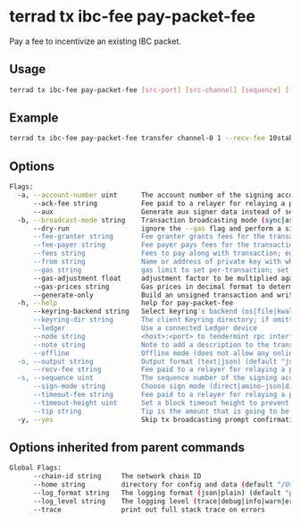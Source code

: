 # terrad tx ibc-fee pay-packet-fee

Pay a fee to incentivize an existing IBC packet.

## Usage

```sh Terrad
terrad tx ibc-fee pay-packet-fee [src-port] [src-channel] [sequence] [flags]
```

## Example

```sh Terrad
terrad tx ibc-fee pay-packet-fee transfer channel-0 1 --recv-fee 10stake --ack-fee 10stake --timeout-fee 10stake
```

## Options

```sh Terrad
Flags:
  -a, --account-number uint      The account number of the signing account (offline mode only)
      --ack-fee string           Fee paid to a relayer for relaying a packet acknowledgement.
      --aux                      Generate aux signer data instead of sending a tx
  -b, --broadcast-mode string    Transaction broadcasting mode (sync|async|block) (default "sync")
      --dry-run                  ignore the --gas flag and perform a simulation of a transaction, but don't broadcast it (when enabled, the local Keybase is not accessible)
      --fee-granter string       Fee granter grants fees for the transaction
      --fee-payer string         Fee payer pays fees for the transaction instead of deducting from the signer
      --fees string              Fees to pay along with transaction; eg: 10uatom
      --from string              Name or address of private key with which to sign
      --gas string               gas limit to set per-transaction; set to "auto" to calculate sufficient gas automatically. Note: "auto" option doesn't always report accurate results. Set a valid coin value to adjust the result. Can be used instead of "fees". (default 200000)
      --gas-adjustment float     adjustment factor to be multiplied against the estimate returned by the tx simulation; if the gas limit is set manually this flag is ignored  (default 1)
      --gas-prices string        Gas prices in decimal format to determine the transaction fee (e.g. 0.1uatom)
      --generate-only            Build an unsigned transaction and write it to STDOUT (when enabled, the local Keybase only accessed when providing a key name)
  -h, --help                     help for pay-packet-fee
      --keyring-backend string   Select keyring's backend (os|file|kwallet|pass|test|memory) (default "os")
      --keyring-dir string       The client Keyring directory; if omitted, the default 'home' directory will be used
      --ledger                   Use a connected Ledger device
      --node string              <host>:<port> to tendermint rpc interface for this chain (default "tcp://localhost:26657")
      --note string              Note to add a description to the transaction (previously --memo)
      --offline                  Offline mode (does not allow any online functionality)
  -o, --output string            Output format (text|json) (default "json")
      --recv-fee string          Fee paid to a relayer for relaying a packet receive.
  -s, --sequence uint            The sequence number of the signing account (offline mode only)
      --sign-mode string         Choose sign mode (direct|amino-json|direct-aux), this is an advanced feature
      --timeout-fee string       Fee paid to a relayer for relaying a packet timeout.
      --timeout-height uint      Set a block timeout height to prevent the tx from being committed past a certain height
      --tip string               Tip is the amount that is going to be transferred to the fee payer on the target chain. This flag is only valid when used with --aux, and is ignored if the target chain didn't enable the TipDecorator
  -y, --yes                      Skip tx broadcasting prompt confirmation
```

## Options inherited from parent commands

```sh Terrad
Global Flags:
      --chain-id string     The network chain ID
      --home string         directory for config and data (default "/Users/.terra")
      --log_format string   The logging format (json|plain) (default "plain")
      --log_level string    The logging level (trace|debug|info|warn|error|fatal|panic) (default "info")
      --trace               print out full stack trace on errors
```




